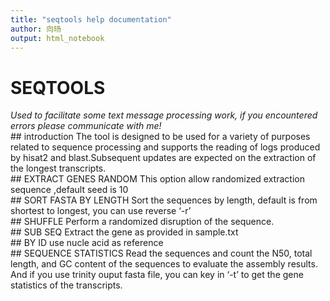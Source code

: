 ```yaml
---
title: "seqtools help documentation"
author: 向旸
output: html_notebook
---
```

# **SEQTOOLS**
 *Used to facilitate some text message processing work, if you encountered errors please communicate with me!*\
## introduction
The tool is designed to be used for a variety of purposes related to sequence processing and supports the reading of logs produced by hisat2 and blast.Subsequent updates are expected on the extraction of the longest transcripts.\
## EXTRACT GENES RANDOM
This option allow randomized extraction sequence ,default seed is 10 \
## SORT FASTA BY LENGTH
Sort the sequences by length, default is from shortest to longest, you can use reverse '-r'\
## SHUFFLE
Perform a randomized disruption of the sequence.\
## SUB SEQ
Extract the gene as provided in sample.txt\
## BY ID
use nucle acid as reference\
## SEQUENCE STATISTICS
Read the sequences and count the N50, total length, and GC content of the sequences to evaluate the assembly results.\
And if you use trinity ouput fasta file, you can key in '-t' to get the gene statistics of the transcripts.\
